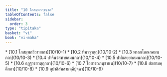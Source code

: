 ```yaml
---
title: "10 โกสมฺพกกฺขนฺธก"
tableOfContents: false
sidebar:
  order: 3
type: "tipitaka"
basket: "vi"
book: "vi-maha"
---
```



<DynamicBreadcrumb />



<TableOfContents book="vi-maha" section="10">
* [10.1 โกสมฺพกวิวาทกถา](10/10-1)
* [10.2 ทีฆาวุวตฺถุ](10/10-2)
* [10.3 พาลกโลณกคมนกถา](10/10-3)
* [10.4 ปาจีนวํสทายคมนกถา](10/10-4)
* [10.5 ปาลิเลยฺยกคมนกถา](10/10-5)
* [10.6 อฏฺฐารสวตฺถุกถา](10/10-6)
* [10.7 โอสารณานุชานน](10/10-7)
* [10.8 สํฆสามคฺคีกถา](10/10-8)
* [10.9 อุปาลิสํฆสามคฺคีปุจฺฉา](10/10-9)
</TableOfContents>